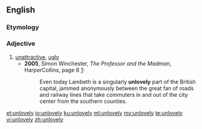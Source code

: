 ==English==

===Etymology===
{{prefix|un|lovely|lang=en}}

===Adjective===
{{en-adj|er}}

# [[unattractive]], [[ugly]]
#* '''2005''', Simon Winchester, ''The Professor and the Madman'', HarperCollins, page 6 [http://books.google.com/books?id=mSlgn03zAroC&pg=PT11&dq=simon+winchester+unlovely&hl=en&ei=WCI8TsbBCcGGsgKy2-T2Dw&sa=X&oi=book_result&ct=result&resnum=1&ved=0CC0Q6AEwAA#v=onepage&q&f=false]:
#*: Even today Lambeth is a singularly '''unlovely''' part of the British capital, jammed anonymously between the great fan of roads and railway lines that take commuters in and out of the city center from the southern counties.

[[et:unlovely]]
[[io:unlovely]]
[[ku:unlovely]]
[[ml:unlovely]]
[[my:unlovely]]
[[te:unlovely]]
[[vi:unlovely]]
[[zh:unlovely]]